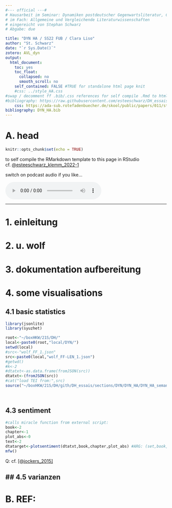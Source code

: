 ```yaml
---
#--- official ---#
# Hausarbeit im Seminar: Dynamiken postdeutscher Gegenwartsliteratur, Clara Liso, SS2022 FUB
# im Fach: Allgemeine und Vergleichende Literaturwissenschaften
# eingereicht von Stephan Schwarz
# Abgabe: due

title: "DYN HA / SS22 FUB / Clara Liso"
author: "St. Schwarz"
date: "`r Sys.Date()`"
zotero: AVL_dyn
output: 
  html_document:
    toc: yes
    toc_float:
      collapsed: no
      smooth_scroll: no
    self_contained: FALSE #TRUE for standalone html page knit
    #css: ../style_HA.css
#swap / decomment ff .bib/.css references for self compile .Rmd to html
#bibliography: https://raw.githubusercontent.com/esteeschwarz/DH_essais/main/sections/DD/klemm_HA/top/klemm.bib
    css: https://ada-sub.rotefadenbuecher.de/skool/public/papers/011/style_HA.css
bibliography: DYN_HA.bib
---
```

# A. head
```r
knitr::opts_chunk$set(echo = TRUE)
```
to self compile the RMarkdown template to this page in RStudio cf. [@esteeschwarz_klemm_2022-1](https://github.com/esteeschwarz/DH_essais/blob/main/sections/DD/klemm_HA/top/M/klemm_HA_temp_BASE.Rmd)

switch on podcast audio if you like...
```{=html}
<!-- placeholder for begleitaudiospur static .mp3-->
<!----><audio controls>
  <source src="xxxdue.mp3" type="audio/mpeg">
You would hear audio but your browser does not support the audio element.
</audio><!---->
<!-- placeholder for begleitaudiospur spotify podcast-->
<!--<iframe src="xxxdue"></iframe>-->
```

---

# 1. einleitung

# 2. u. wolf

# 3. dokumentation aufbereitung

# 4. some visualisations
## 4.1 basic statistics

```r
library(jsonlite)
library(syuzhet)

root<-"~/boxHKW/21S/DH/"
local<-paste0(root,"local/DYN/")
setwd(local)
#src<-"wolf_FF_1.json"
src<-paste0(local,"wolf_FF-LEN_1.json")
#getwd()
#k<-2
#dtatxt<-as.data.frame(fromJSON(src))
dtatxt<-(fromJSON(src))
#cat("load TEI from:",src)
source("~/boxHKW/21S/DH/gith/DH_essais/sections/DYN/DYN_HA/DYN_HA_semantics.R")
```

```r
```

```r
```

## 4.3 sentiment

```r
#calls miracle function from external script:
book<-2
chapter<-1
plot_abs<-0
text<-2
dtatarget<-plotsentiment(dtatxt,book,chapter,plot_abs) #ARG: (set,book,chapter,absolute)
mfw()
```

Q: cf. [[@jockers_2015]](https://www.matthewjockers.net/2015/02/02/syuzhet/)

## 4.5 varianzen
---

# B. REF:

